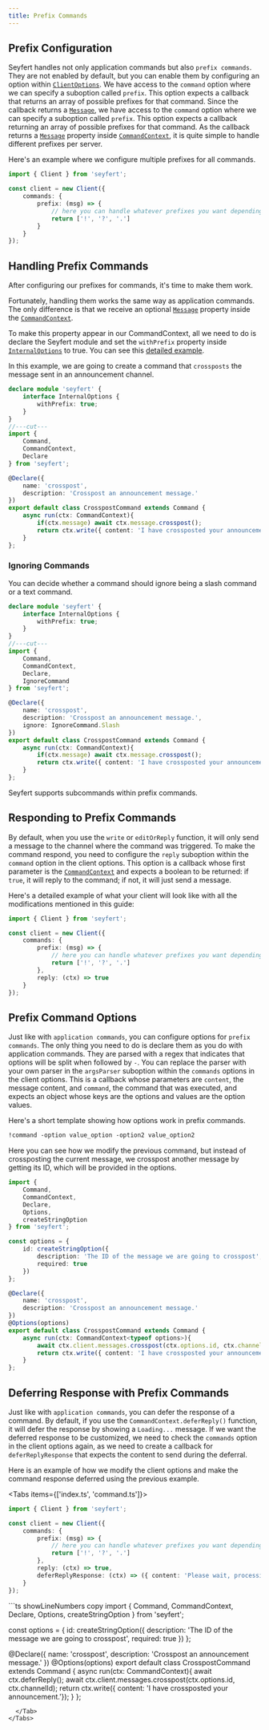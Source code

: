 ```yaml
---
title: Prefix Commands
---
```


## Prefix Configuration

Seyfert handles not only application commands but also `prefix commands`. They are not enabled by default, but you can enable them by configuring an option within [`ClientOptions`](https://github.com/tiramisulabs/seyfert/blob/455ed12b0ebcb3ddf55bc8b3274b0ce904becc62/src/client/client.ts#L230). We have access to the `command` option where we can specify a suboption called `prefix`. This option expects a callback that returns an array of possible prefixes for that command. Since the callback returns a [`Message`](https://github.com/tiramisulabs/seyfert/blob/455ed12b0ebcb3ddf55bc8b3274b0ce904becc62/src/structures/Message.ts#L123), we have access to the `command` option where we can specify a suboption called `prefix`. This option expects a callback returning an array of possible prefixes for that command. As the callback returns a [`Message`](https://github.com/tiramisulabs/seyfert/blob/455ed12b0ebcb3ddf55bc8b3274b0ce904becc62/src/structures/Message.ts#L123) property inside [`CommandContext`](https://github.com/tiramisulabs/seyfert/blob/455ed12b0ebcb3ddf55bc8b3274b0ce904becc62/src/commands/applications/chatcontext.ts#L24), it is quite simple to handle different prefixes per server.

Here's an example where we configure multiple prefixes for all commands.

```ts twoslash showLineNumbers copy ins={4-9} wrap
import { Client } from 'seyfert';

const client = new Client({
    commands: {
        prefix: (msg) => {
            // here you can handle whatever prefixes you want depending on the message data.
            return ['!', '?', '.']
        }
    }
});
```

## Handling Prefix Commands

After configuring our prefixes for commands, it's time to make them work.

Fortunately, handling them works the same way as application commands. The only difference is that we receive an optional [`Message`](https://github.com/tiramisulabs/seyfert/blob/455ed12b0ebcb3ddf55bc8b3274b0ce904becc62/src/structures/Message.ts#L123) property inside the [`CommandContext`](https://github.com/tiramisulabs/seyfert/blob/455ed12b0ebcb3ddf55bc8b3274b0ce904becc62/src/commands/applications/chatcontext.ts#L24).

To make this property appear in our CommandContext, all we need to do is declare the Seyfert module and set the `withPrefix` property inside [`InternalOptions`](https://github.com/tiramisulabs/seyfert/blob/455ed12b0ebcb3ddf55bc8b3274b0ce904becc62/src/commands/applications/shared.ts#L11) to true. You can see this [detailed example](/guide/getting-started/declare-module#internal-options).

In this example, we are going to create a command that `crossposts` the message sent in an announcement channel.

```ts twoslash showLineNumbers copy
declare module 'seyfert' {
    interface InternalOptions {
        withPrefix: true;
    }
}
//---cut---
import { 
    Command,
    CommandContext,
    Declare
} from 'seyfert';

@Declare({
    name: 'crosspost',
    description: 'Crosspost an announcement message.'
})
export default class CrosspostCommand extends Command {
    async run(ctx: CommandContext){
        if(ctx.message) await ctx.message.crosspost();
        return ctx.write({ content: 'I have crossposted your announcement.'});
    }
};
```

### Ignoring Commands

You can decide whether a command should ignore being a slash command or a text command.

```ts twoslash showLineNumbers copy ins={5,11}
declare module 'seyfert' {
    interface InternalOptions {
        withPrefix: true;
    }
}
//---cut---
import { 
    Command,
    CommandContext,
    Declare,
    IgnoreCommand
} from 'seyfert';

@Declare({
    name: 'crosspost',
    description: 'Crosspost an announcement message.',
    ignore: IgnoreCommand.Slash
})
export default class CrosspostCommand extends Command {
    async run(ctx: CommandContext){
        if(ctx.message) await ctx.message.crosspost();
        return ctx.write({ content: 'I have crossposted your announcement.'});
    }
};
```

<Callout type="tip">
Seyfert supports subcommands within prefix commands.
</Callout>

## Responding to Prefix Commands

By default, when you use the `write` or `editOrReply` function, it will only send a message to the channel where the command was triggered. To make the command respond, you need to configure the `reply` suboption within the `command` option in the client options. This option is a callback whose first parameter is the [`CommandContext`](https://github.com/tiramisulabs/seyfert/blob/455ed12b0ebcb3ddf55bc8b3274b0ce904becc62/src/commands/applications/chatcontext.ts#L24) and expects a boolean to be returned: if `true`, it will reply to the command; if not, it will just send a message.

Here's a detailed example of what your client will look like with all the modifications mentioned in this guide:

```ts twoslash showLineNumbers copy ins={9} wrap
import { Client } from 'seyfert';

const client = new Client({
    commands: {
        prefix: (msg) => {
            // here you can handle whatever prefixes you want depending on the message data.
            return ['!', '?', '.']
        },
        reply: (ctx) => true
    }
});
```

## Prefix Command Options

Just like with `application commands`, you can configure options for `prefix commands`. The only thing you need to do is declare them as you do with application commands. They are parsed with a regex that indicates that options will be split when followed by `-`. You can replace the parser with your own parser in the `argsParser` suboption within the `commands` options in the client options. This is a callback whose parameters are `content`, the message content, and `command`, the command that was executed, and expects an object whose keys are the options and values are the option values.

Here's a short template showing how options work in prefix commands.

```txt hideLineNumbers title="Prefix Command Template"
!command -option value_option -option2 value_option2
```

Here you can see how we modify the previous command, but instead of crossposting the current message, we crosspost another message by getting its ID, which will be provided in the options.

```ts showLineNumbers copy
import { 
    Command,
    CommandContext,
    Declare,
    Options,
    createStringOption
} from 'seyfert';

const options = {
    id: createStringOption({
        description: 'The ID of the message we are going to crosspost',
        required: true
    })
};

@Declare({
    name: 'crosspost',
    description: 'Crosspost an announcement message.'
})
@Options(options)
export default class CrosspostCommand extends Command {
    async run(ctx: CommandContext<typeof options>){
        await ctx.client.messages.crosspost(ctx.options.id, ctx.channelId);
        return ctx.write({ content: 'I have crossposted your announcement.'});
    }
};
```

## Deferring Response with Prefix Commands

Just like with `application commands`, you can defer the response of a command. By default, if you use the `CommandContext.deferReply()` function, it will defer the response by showing a `Loading...` message. If we want the deferred response to be customized, we need to check the `commands` option in the client options again, as we need to create a callback for `deferReplyResponse` that expects the content to send during the deferral.

Here is an example of how we modify the client options and make the command response deferred using the previous example.

<Tabs items={['index.ts', 'command.ts']}>
  <Tab value="index.ts">
```ts twoslash showLineNumbers copy ins={10} wrap
import { Client } from 'seyfert';

const client = new Client({
    commands: {
        prefix: (msg) => {
            // here you can handle whatever prefixes you want depending on the message data.
            return ['!', '?', '.']
        },
        reply: (ctx) => true,
        deferReplyResponse: (ctx) => ({ content: 'Please wait, processing your request...' })
    }
});
```
  </Tab>
  <Tab value="command.ts">
```ts showLineNumbers copy
import { 
    Command,
    CommandContext,
    Declare,
    Options,
    createStringOption
} from 'seyfert';

const options = {
    id: createStringOption({
        description: 'The ID of the message we are going to crosspost',
        required: true
    })
};

@Declare({
    name: 'crosspost',
    description: 'Crosspost an announcement message.'
})
@Options(options)
export default class CrosspostCommand extends Command {
    async run(ctx: CommandContext<typeof options>){
        await ctx.deferReply();
        await ctx.client.messages.crosspost(ctx.options.id, ctx.channelId);
        return ctx.write({ content: 'I have crossposted your announcement.'});
    }
};
```
  </Tab>
</Tabs> 